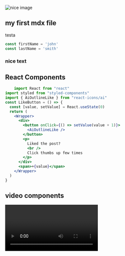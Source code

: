 


<section className="mdx-page">

![nice image](../assets/gatsby-1.png)

## my first mdx file

testa

<div className="code">

```js
const firstName = 'john'
const lastName = 'smith'
```

</div>



<div className="nice-text">

<h3>nice text</h3>

<FiInfo className="nice-text-icon"></FiInfo>

</div>

<h2> React Components </h2>

<Counter />

```jsx
    import React from "react"
import styled from "styled-components"
import { AiOutlineLike } from "react-icons/ai"
const LikeButton = () => {
  const [value, setValue] = React.useState(0)
  return (
    <Wrapper>
      <div>
        <button onClick={() => setValue(value + 1)}>
          <AiOutlineLike />
        </button>
        <p>
          Liked the post?
          <br />
          Click thumbs up few times
        </p>
      </div>
      <span>+{value}</span>
    </Wrapper>
  )
}
```
<LikeButton />

<h2> 
  video components
</h2>
<RegVideo />
<Video />
<h2>regular heading</h2>
<h2 title> title heading</h2>
<h4>inline code</h4>

`console.log('hello there')`

<h4>blockquote element</h4>

<blockquote display="default">
testtest
</blockquote>

<blockquote display="info">
testtest
</blockquote>

<blockquote display="warning">
testtest
</blockquote>

<blockquote>
testtest
</blockquote>

#### Javascript

```js
// comments
const name = "john"
const channel = "coding addict"

function featuredProducts(data) {
  return data.filter(item => {
    return item.featured === true
  })
}
featuredProducts()
```

#### JSX

```jsx
import React from "react"

const Counter = () => {
  const [count, setCount] = React.useState(0)
  return (
    <section className="counter">
      <h4>show some love to MDX</h4>
      <h4>likes {count}</h4>
      <button className="btn btn-danger" onClick={() => setCount(count + 1)}>
        i like mdx
      </button>
    </section>
  )
}
export default Counter
```

#### HTML

```html
<h1>hello world</h1>
<p class="random">random text</p>
<section class="contact">
  <div class="title">
    <h1>contact us</h1>
  </div>
</section>
```

#### CSS

```css
max-width: 500px;
border-radius: var(--radius);
padding: 1rem 1.5rem;
background: var(--clr-grey-10);
text-align: center;
```





<Link to="/posts" className="btn center-btn">
    allposts
</Link>

</section>

